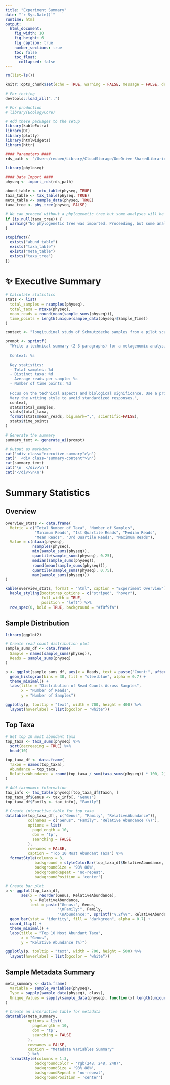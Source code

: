 ```yaml
---
title: "Experiment Summary"
date: "`r Sys.Date()`"
runtime: html
output: 
  html_document:
    fig_width: 10
    fig_height: 6
    fig_caption: true
    number_sections: true
    toc: false
    toc_float:
      collapsed: false
---
```


```r
rm(list=ls())

knitr::opts_chunk$set(echo = TRUE, warning = FALSE, message = FALSE, dev = 'svg')

# For testing
devtools::load_all("..")

# For production
# library(EcologyCore)

# Add these packages to the setup
library(kableExtra)
library(DT)
library(plotly)
library(htmlwidgets)
library(httr)
```

<style>
.plotly {
  margin: auto;
  display: block;
}

.executive-summary {
  background-color: #f8f9fa;
  border-left: 4px solid #4a90e2;
  padding: 20px 25px;
  margin: 20px 0;
  border-radius: 4px;
}

.summary-header {
  color: #2c3e50;
  font-size: 1.5em;
  margin-bottom: 15px;
  display: flex;
  align-items: center;
  gap: 10px;
}

.summary-header i {
  color: #4a90e2;
}

.summary-content {
  color: #444;
  line-height: 1.6;
}
</style>

```r
#### Parameters ####
rds_path <- "/Users/reuben/Library/CloudStorage/OneDrive-SharedLibraries-CranfieldUniversity/Sophie Bretagne - Shared/data/experiment.rds"
```

```r
library(phyloseq)

#### Data Import ####
physeq <- import_rds(rds_path)

abund_table <- otu_table(physeq, TRUE)
taxa_table <- tax_table(physeq, TRUE)
meta_table <- sample_data(physeq, TRUE)
taxa_tree <- phy_tree(physeq, FALSE)

# We can proceed without a phylogenetic tree but some analyses will be unavailable
if (is.null(taxa_tree)) {
  warning("No phylogenetic tree was imported. Proceeding, but some analyses may be unavailable.")
}
```

```r
stopifnot({
  exists("abund_table")
  exists("taxa_table")
  exists("meta_table")
  exists("taxa_tree")
})
```

# ✨ Executive Summary
```r
# Calculate statistics
stats <- list(
  total_samples = nsamples(physeq),
  total_taxa = ntaxa(physeq),
  mean_reads = round(mean(sample_sums(physeq))),
  time_points = length(unique(sample_data(physeq)$Sample_Time))
)

context <- "longitudinal study of Schmutzdecke samples from a pilot scale slow sand filter"

prompt <- sprintf(
  "Write a technical summary (2-3 paragraphs) for a metagenomic analysis report with the following context and statistics:
  
  Context: %s
  
  Key statistics:
  - Total samples: %d
  - Distinct taxa: %d
  - Average reads per sample: %s
  - Number of time points: %d
  
  Focus on the technical aspects and biological significance. Use a professional scientific tone. 
  Vary the writing style to avoid standardized responses.",
  context,
  stats$total_samples,
  stats$total_taxa,
  format(stats$mean_reads, big.mark=",", scientific=FALSE),
  stats$time_points
)

# Generate the summary
summary_text <- generate_ai(prompt)

# Output as markdown
cat('<div class="executive-summary">\n')
cat('  <div class="summary-content">\n')
cat(summary_text)
cat('\n  </div>\n')
cat('</div>\n\n')
```

# Summary Statistics

## Overview
```r
overview_stats <- data.frame(
  Metric = c("Total Number of Taxa", "Number of Samples", 
             "Minimum Reads", "1st Quartile Reads", "Median Reads", 
             "Mean Reads", "3rd Quartile Reads", "Maximum Reads"),
  Value = c(ntaxa(physeq), 
            nsamples(physeq),
            min(sample_sums(physeq)),
            quantile(sample_sums(physeq), 0.25),
            median(sample_sums(physeq)),
            round(mean(sample_sums(physeq))),
            quantile(sample_sums(physeq), 0.75),
            max(sample_sums(physeq)))
)

kable(overview_stats, format = "html", caption = "Experiment Overview") %>%
  kable_styling(bootstrap_options = c("striped", "hover"),
                full_width = TRUE,
                position = "left") %>%
  row_spec(0, bold = TRUE, background = "#f8f9fa")
```

## Sample Distribution
```r
library(ggplot2)

# Create read count distribution plot
sample_sums_df <- data.frame(
  Sample = names(sample_sums(physeq)),
  Reads = sample_sums(physeq)
)

p <- ggplot(sample_sums_df, aes(x = Reads, text = paste("Count:", after_stat(count)))) +
  geom_histogram(bins = 30, fill = "steelblue", alpha = 0.7) +
  theme_minimal() +
  labs(title = "Distribution of Read Counts Across Samples",
       x = "Number of Reads",
       y = "Number of Samples")

ggplotly(p, tooltip = "text", width = 700, height = 400) %>%
  layout(hoverlabel = list(bgcolor = "white"))
```

## Top Taxa
```r
# Get top 10 most abundant taxa
top_taxa <- taxa_sums(physeq) %>%
  sort(decreasing = TRUE) %>%
  head(10)

top_taxa_df <- data.frame(
  Taxon = names(top_taxa),
  Abundance = top_taxa,
  RelativeAbundance = round(top_taxa / sum(taxa_sums(physeq)) * 100, 2)
)

# Add taxonomic information
tax_info <- tax_table(physeq)[top_taxa_df$Taxon, ]
top_taxa_df$Genus <- tax_info[, "Genus"]
top_taxa_df$Family <- tax_info[, "Family"]

# Create interactive table for top taxa
datatable(top_taxa_df[, c("Genus", "Family", "RelativeAbundance")],
          colnames = c("Genus", "Family", "Relative Abundance (%)"),
          options = list(
            pageLength = 10,
            dom = 'tp',
            searching = FALSE
          ),
          rownames = FALSE,
          caption = "Top 10 Most Abundant Taxa") %>%
  formatStyle(columns = 3,
             background = styleColorBar(top_taxa_df$RelativeAbundance, 'lightblue'),
             backgroundSize = '98% 88%',
             backgroundRepeat = 'no-repeat',
             backgroundPosition = 'center')

# Create bar plot
p <- ggplot(top_taxa_df, 
       aes(x = reorder(Genus, RelativeAbundance), 
           y = RelativeAbundance,
           text = paste("Genus:", Genus,
                       "\nFamily:", Family,
                       "\nAbundance:", sprintf("%.2f%%", RelativeAbundance)))) +
  geom_bar(stat = "identity", fill = "darkgreen", alpha = 0.7) +
  coord_flip() +
  theme_minimal() +
  labs(title = "Top 10 Most Abundant Taxa",
       x = "Genus",
       y = "Relative Abundance (%)")

ggplotly(p, tooltip = "text", width = 700, height = 500) %>%
  layout(hoverlabel = list(bgcolor = "white"))
```

## Sample Metadata Summary
```r
meta_summary <- data.frame(
  Variable = sample_variables(physeq),
  Type = sapply(sample_data(physeq), class),
  Unique_Values = sapply(sample_data(physeq), function(x) length(unique(x)))
)

# Create an interactive table for metadata
datatable(meta_summary,
          options = list(
            pageLength = 10,
            dom = 'tp',
            searching = FALSE
          ),
          rownames = FALSE,
          caption = "Metadata Variables Summary"
          ) %>%
  formatStyle(columns = 1:3, 
             backgroundColor = 'rgb(248, 248, 248)',
             backgroundSize = '98% 88%',
             backgroundRepeat = 'no-repeat',
             backgroundPosition = 'center')
```
